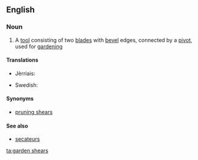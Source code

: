 ==English==

===Noun===
{{en-plural noun}}

# A [[tool]] consisting of two [[blade]]s with [[bevel]] edges, connected by a [[pivot]], used for [[gardening]]

====Translations====
{{trans-top|a tool}}
* Jèrriais: {{t|roa-jer|chîsieaux d'gardîn|m-p}}
{{trans-mid}}
* Swedish: {{t|sv|trädgårdssax|c}}
{{trans-bottom}}

====Synonyms====
* [[pruning shears]]

====See also====
* [[secateurs]]

[[ta:garden shears]]